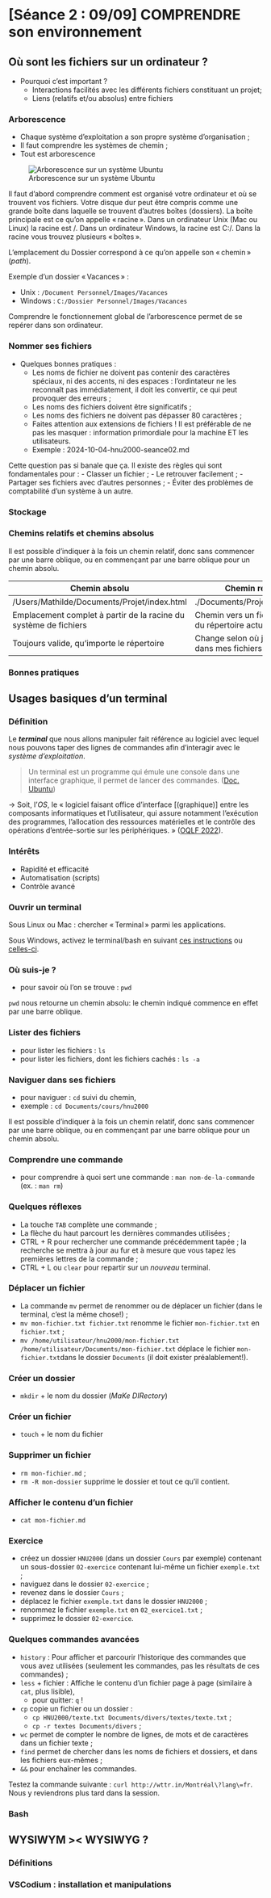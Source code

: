 # [Séance 2 : 09/09] COMPRENDRE son environnement {.unnumbered}

## Où sont les fichiers sur un ordinateur ? 

- Pourquoi c'est important ? 
  - Interactions facilités avec les différents fichiers constituant un projet; 
  - Liens (relatifs et/ou absolus) entre fichiers 

### Arborescence 

- Chaque système d’exploitation a son propre système d’organisation ; 
- Il faut comprendre les systèmes de chemin ; 
- Tout est arborescence 

![Arborescence sur un système Ubuntu](img/tree.jpg)


Il faut d’abord comprendre comment est organisé votre ordinateur et où se trouvent vos fichiers. Votre disque dur peut être compris comme une grande boîte dans laquelle se trouvent d’autres boîtes (dossiers). La boîte principale est ce qu’on appelle « racine ». Dans un ordinateur Unix (Mac ou Linux) la racine est /. Dans un ordinateur Windows, la racine est C:/. Dans la racine vous trouvez plusieurs « boîtes ».

L’emplacement du Dossier correspond à ce qu’on appelle son « chemin » (*path*).

Exemple d’un dossier « Vacances » :

- Unix : `/Document Personnel/Images/Vacances` 
- Windows : `C:/Dossier Personnel/Images/Vacances` 

Comprendre le fonctionnement global de l’arborescence permet de se repérer dans son ordinateur.

### Nommer ses fichiers 

- Quelques bonnes pratiques : 
    - Les noms de fichier ne doivent pas contenir des caractères spéciaux, ni des accents, ni des espaces : l’ordintateur ne les reconnaît pas immédiatement, il doit les convertir, ce qui peut provoquer des erreurs ; 
    - Les noms des fichiers doivent être significatifs ; 
    - Les noms des fichiers ne doivent pas dépasser 80 caractères ; 
    - Faites attention aux extensions de fichiers ! Il est préférable de ne pas les masquer : information primordiale pour la machine ET les utilisateurs.
    - Exemple : 2024-10-04-hnu2000-seance02.md

Cette question pas si banale que ça. Il existe des règles qui sont fondamentales pour :
    - Classer un fichier ; 
    - Le retrouver facilement ; 
    - Partager ses fichiers avec d’autres personnes ; 
    - Éviter des problèmes de comptabilité d’un système à un autre.

### Stockage 

### Chemins relatifs et chemins absolus 

Il est possible d’indiquer à la fois un chemin relatif, donc sans commencer par une barre oblique, ou en commençant par une barre oblique pour un chemin absolu.

| Chemin absolu | Chemin relatif | 
| --- | --- | 
| /Users/Mathilde/Documents/Projet/index.html | ./Documents/Projet/index.html |
| Emplacement complet à partir de la racine du système de fichiers | Chemin vers un fichier à partir du répertoire actul (```pwd```) | 
| Toujours valide, qu'importe le répertoire | Change selon où je me situe dans mes fichiers |

### Bonnes pratiques 

## Usages basiques d'un terminal 

### Définition 

Le ***terminal*** que nous allons manipuler fait référence au logiciel avec lequel nous pouvons taper des lignes de commandes afin d’interagir avec le *système d’exploitation*.  

> Un terminal est un programme qui émule une console dans une interface graphique, il permet de lancer des commandes. ([Doc. Ubuntu](https://doc.ubuntu-fr.org/terminal))

→ Soit, l’*OS*, le « logiciel faisant office d’interface [(graphique)] entre les composants informatiques et l’utilisateur, qui assure notamment l’exécution des programmes, l’allocation des ressources matérielles et le contrôle des opérations d’entrée-sortie sur les périphériques. » ([OQLF 2022](https://vitrinelinguistique.oqlf.gouv.qc.ca/fiche-gdt/fiche/8358548/systeme-dexploitation)).

### Intérêts 

- Rapidité et efficacité 
- Automatisation (scripts) 
- Contrôle avancé 

### Ouvrir un terminal 

Sous Linux ou Mac : chercher « Terminal » parmi les applications.

Sous Windows, activez le terminal/bash en suivant [ces instructions](https://korben.info/installer-shell-bash-linux-windows-10.html) ou [celles-ci](https://blog.ineat-group.com/2020/02/utiliser-le-terminal-bash-natif-dans-windows-10/). 

### Où suis-je ? 

- pour savoir où l'on se trouve : ```pwd```  

::: {.callout-note}
`pwd` nous retourne un chemin absolu: le chemin indiqué commence en effet par une barre oblique. 
:::

### Lister des fichiers 

- pour lister les fichiers : ```ls``` 
- pour lister les fichiers, dont les fichiers cachés : ```ls -a```

### Naviguer dans ses fichiers 

- pour naviguer : ```cd``` suivi du chemin, 
- exemple : ```cd Documents/cours/hnu2000```  

::: {.callout-note}
Il est possible d’indiquer à la fois un chemin relatif, donc sans commencer par une barre oblique, ou en commençant par une barre oblique pour un chemin absolu. 
:::

### Comprendre une commande 

- pour comprendre à quoi sert une commande : ```man nom-de-la-commande``` (ex. : ```man rm```)

### Quelques réflexes 

- La touche `TAB` complète une commande ; 
- La flèche du haut parcourt les dernières commandes utilisées ; 
- CTRL + R pour rechercher une commande précédemment tapée ; la recherche se mettra à jour au fur et à mesure que vous tapez les premières lettres de la commande ; 
- CTRL + L ou ```clear``` pour repartir sur un *nouveau* terminal. 

### Déplacer un fichier 

- La commande ```mv``` permet de renommer ou de déplacer un fichier (dans le terminal, c’est la même chose!) ; 
- ```mv mon-fichier.txt fichier.txt``` renomme le fichier `mon-fichier.txt` en `fichier.txt` ; 
- ```mv /home/utilisateur/hnu2000/mon-fichier.txt /home/utilisateur/Documents/mon-fichier.txt``` déplace le fichier `mon-fichier.txt`dans le dossier `Documents` (il doit exister préalablement!). 

### Créer un dossier 

- `mkdir` + le nom du dossier (*MaKe DIRectory*) 

### Créer un fichier 

- `touch` + le nom du fichier  

### Supprimer un fichier 

- `rm mon-fichier.md` ; 
- `rm -R mon-dossier` supprime le dossier et tout ce qu'il contient.

### Afficher le contenu d'un fichier 

- `cat mon-fichier.md` 

### Exercice 

- créez un dossier `HNU2000` (dans un dossier `Cours` par exemple) contenant un sous-dossier `02-exercice` contenant lui-même un fichier `exemple.txt` ; 
- naviguez dans le dossier `02-exercice` ; 
- revenez dans le dossier `Cours` ; 
- déplacez le fichier `exemple.txt` dans le dossier `HNU2000` ; 
- renommez le fichier `exemple.txt` en `02_exercice1.txt` ; 
- supprimez le dossier `02-exercice`.  


### Quelques commandes avancées 

- `history` : Pour afficher et parcourir l’historique des commandes que vous avez utilisées (seulement les commandes, pas les résultats de ces commandes) ; 
- `less` + fichier : Affiche le contenu d'un fichier page à page (similaire à `cat`, plus lisible), 
  - pour quitter: `q` ! 
- `cp` copie un fichier ou un dossier : 
  - `cp HNU2000/texte.txt Documents/divers/textes/texte.txt` ;  
  - `cp -r textes Documents/divers` ;
- `wc` permet de compter le nombre de lignes, de mots et de caractères dans un fichier texte ; 
- `find` permet de chercher dans les noms de fichiers et dossiers, et dans les fichiers eux-mêmes ;  
- `&&` pour enchaîner les commandes. 

::: {.callout-tip}
Testez la commande suivante : ```curl http://wttr.in/Montréal\?lang\=fr```. Nous y reviendrons plus tard dans la session. 
:::

### Bash 

## WYSIWYM >< WYSIWYG ? 

### Définitions 

### VSCodium : installation et manipulations 